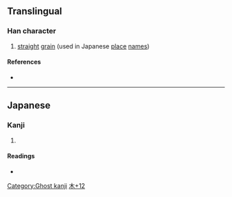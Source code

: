 {{character info}}
==Translingual==

===Han character===
{{Han char|rn=75|rad=木|as=12|sn=16|four=|canj=DAAA|ids=⿰[[木]][[晶]]}}

# [[straight]] [[grain]] (used in Japanese [[place]] [[name]]s)

====References====
* {{Han ref|kx=0555.311|hdz=21291.111|uh=6A78|ud=27256}}

----

==Japanese==

===Kanji===
{{ja-kanji|grade=|rs=木12}}

# {{rfdef|ja|sort=木12}}

====Readings====
* {{ja-readings|on=[[しょう]] (shō)|kun=}}

[[Category:Ghost kanji]]
[[Category:Japanese-only CJKV Characters|木+12]]